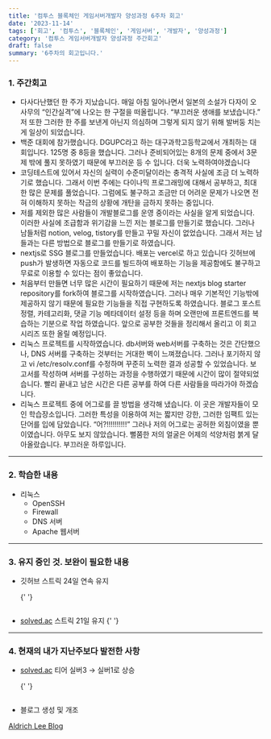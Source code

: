 ```yaml
---
title: '컴투스 블록체인 게임서버개발자 양성과정 6주차 회고'
date: '2023-11-14'
tags: ['회고', '컴투스', '블록체인', '게임서버', '개발자', '양성과정']
category: '컴투스 게임서버개발자 양성과정 주간회고'
draft: false
summary: '6주차의 회고입니다.'
---
```


### 1. 주간회고

- 다사다난했던 한 주가 지났습니다. 매일 아침 일어나면서 일본의 소설가 다자이 오사무의 “인간실격”에 나오는 한 구절을 떠올립니다. “부끄러운 생애를 보냈습니다.” 저 또한 그러한 한 주를 보낸게 아닌지 의심하며 그렇게 되지 않기 위해 발버둥 치는 게 일상이 되었습니다.
- 백준 대회에 참가했습니다. DGUPC라고 하는 대구과학고등학교에서 개최하는 대회입니다. 125명 중 8등을 했습니다. 그러나 준비되어있는 8개의 문제 중에서 3문제 밖에 풀지 못하였기 때문에 부끄러운 등 수 입니다. 더욱 노력하여야겠습니다
- 코딩테스트에 있어서 자신의 실력이 수준미달이라는 충격적 사실에 조금 더 노력하기로 했습니다. 그래서 이번 주에는 다이나믹 프로그래밍에 대해서 공부하고, 최대한 많은 문제를 풀었습니다. 그럼에도 불구하고 조금만 더 어려운 문제가 나오면 전혀 이해하지 못하는 작금의 상황에 개탄을 금하지 못하는 중입니다.
- 저를 제외한 많은 사람들이 개발블로그를 운영 중이라는 사실을 알게 되었습니다. 이러한 사실에 조급함과 위기감을 느낀 저는 블로그를 만들기로 했습니다. 그러나 남들처럼 notion, velog, tistory를 만들고 꾸밀 자신이 없었습니다. 그래서 저는 남들과는 다른 방법으로 블로그를 만들기로 하였습니다.
- nextjs로 SSG 블로그를 만들었습니다. 배포는 vercel로 하고 있습니다 깃허브에 push가 발생하면 자동으로 코드를 빌드하여 배포하는 기능을 제공함에도 불구하고 무료로 이용할 수 있다는 점이 좋았습니다.
- 처음부터 만들면 너무 많은 시간이 필요하기 때문에 저는 nextjs blog starter repository를 fork하여 블로그를 시작하였습니다. 그러나 매우 기본적인 기능밖에 제공하지 않기 때문에 필요한 기능들을 직접 구현하도록 하였습니다. 블로그 포스트 정렬, 카테고리화, 댓글 기능 메타데이터 설정 등을 하며 오랜만에 프론트엔드를 복습하는 기분으로 작업 하였습니다. 앞으로 공부한 것들을 정리해서 올리고 이 회고 시리즈 또한 올릴 예정입니다.
- 리눅스 프로젝트를 시작하였습니다. db서버와 web서버를 구축하는 것은 간단했으나, DNS 서버를 구축하는 것부터는 거대한 벽이 느껴졌습니다. 그러나 포기하지 않고 vi /etc/resolv.conf를 수정하며 꾸준히 노력한 결과 성공할 수 있었습니다. 보고서를 작성하며 서버를 구성하는 과정을 수행하였기 때문에 시간이 많이 절약되었습니다. 빨리 끝내고 남은 시간은 다른 공부를 하여 다른 사람들을 따라가야 하겠습니다.
- 리눅스 프로젝트 중에 어그로를 끌 방법을 생각해 냈습니다. 이 곳은 개발자들이 모인 학습장소입니다. 그러한 특성을 이용하여 저는 짧지만 강한, 그러한 임팩트 있는 단어를 입에 담았습니다. “어?!!!!!!!!!!” 그러나 저의 어그로는 공허한 외침이였을 뿐이였습니다. 아무도 보지 않았습니다. 뻘쭘한 저의 얼굴은 어제의 석양처럼 붉게 달아올랐습니다. 부끄러운 하루입니다.

---

### 2. 학습한 내용

- 리눅스
  - OpenSSH
  - Firewall
  - DNS 서버
  - Apache 웹서버

---

### 3. 유지 중인 것. 보완이 필요한 내용

- 깃허브 스트릭 24일 연속 유지

  {' '}

  <Image alt="" src="/static/images/reminiscence/7.png" width={800} height={800} />

- [solved.ac](http://solved.ac) 스트릭 21일 유지
  {' '}
  <Image alt="" src="/static/images/reminiscence/8.png" width={800} height={800} />

---

### 4. 현재의 내가 지난주보다 발전한 사항

- [solved.ac](http://solved.ac) 티어 실버3 → 실버1로 상승

  {' '}

  <Image alt="" src="/static/images/reminiscence/9.png" width={800} height={800} />

- 블로그 생성 및 개조

[Aldrich Lee Blog](https://aldrichleeblog.vercel.app/)
